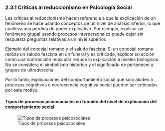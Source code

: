 ### 2\.3\.1 Críticas al reduccionismo en Psicología Social {.unnumbered #subtema2_3_1}

Las críticas al reduccionismo hacen referencia a que la explicación de un fenómeno se hace usando conceptos de un nivel de análisis inferior, lo que conlleva una pérdida de poder explicativo. Por ejemplo, explicar un fenómeno grupal usando procesos interpersonales puede dejar sin respuesta preguntas relativas a un nivel superior.


Ejemplo del concejal romano y el saludo fascista: Si un concejal romano realiza un saludo fascista en un funeral y es criticado, explicar su acción como una contracción muscular reduce la explicación a niveles biológicos. No se considera el simbolismo histórico y el significado de pertenecer a grupos de ultraderecha.


Por lo tanto, explicaciones del comportamiento social que solo aluden a procesos cognitivos o neurociencia cognitiva social pueden ser criticadas por este motivo.


#### Tipos de procesos psicosociales en función del nivel de explicación del comportamiento social  {.unnumbered}


![Tipos de procesos psicosociales](static/images/image2.png)